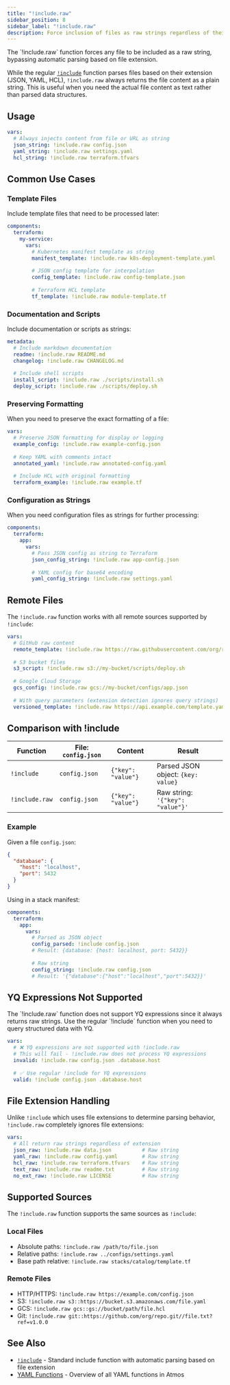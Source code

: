 ```yaml
---
title: "!include.raw"
sidebar_position: 8
sidebar_label: "!include.raw"
description: Force inclusion of files as raw strings regardless of their extension or content
---
```



<Intro>
    The `!include.raw` function forces any file to be included as a raw string,
    bypassing automatic parsing based on file extension.
</Intro>

While the regular [`!include`](./include) function parses files based on their extension (JSON, YAML, HCL),
`!include.raw` always returns the file content as a plain string. This is useful when you need
the actual file content as text rather than parsed data structures.

## Usage

```yaml
vars:
  # Always injects content from file or URL as string
  json_string: !include.raw config.json
  yaml_string: !include.raw settings.yaml
  hcl_string: !include.raw terraform.tfvars
```

## Common Use Cases

### Template Files

Include template files that need to be processed later:

```yaml
components:
  terraform:
    my-service:
      vars:
        # Kubernetes manifest template as string
        manifest_template: !include.raw k8s-deployment-template.yaml
        
        # JSON config template for interpolation
        config_template: !include.raw config-template.json
        
        # Terraform HCL template
        tf_template: !include.raw module-template.tf
```

### Documentation and Scripts

Include documentation or scripts as strings:

```yaml
metadata:
  # Include markdown documentation
  readme: !include.raw README.md
  changelog: !include.raw CHANGELOG.md
  
  # Include shell scripts
  install_script: !include.raw ./scripts/install.sh
  deploy_script: !include.raw ./scripts/deploy.sh
```

### Preserving Formatting

When you need to preserve the exact formatting of a file:

```yaml
vars:
  # Preserve JSON formatting for display or logging
  example_config: !include.raw example-config.json
  
  # Keep YAML with comments intact
  annotated_yaml: !include.raw annotated-config.yaml
  
  # Include HCL with original formatting
  terraform_example: !include.raw example.tf
```

### Configuration as Strings

When you need configuration files as strings for further processing:

```yaml
components:
  terraform:
    app:
      vars:
        # Pass JSON config as string to Terraform
        json_config_string: !include.raw app-config.json
        
        # YAML config for base64 encoding
        yaml_config_string: !include.raw settings.yaml
```

## Remote Files

The `!include.raw` function works with all remote sources supported by `!include`:

```yaml
vars:
  # GitHub raw content
  remote_template: !include.raw https://raw.githubusercontent.com/org/repo/main/template.yaml
  
  # S3 bucket files
  s3_script: !include.raw s3://my-bucket/scripts/deploy.sh
  
  # Google Cloud Storage
  gcs_config: !include.raw gcs://my-bucket/configs/app.json
  
  # With query parameters (extension detection ignores query strings)
  versioned_template: !include.raw https://api.example.com/template.yaml?version=2
```

## Comparison with !include

| Function | File: `config.json` | Content | Result |
|----------|-------------------|---------|---------|
| `!include` | `config.json` | `{"key": "value"}` | Parsed JSON object: `{key: value}` |
| `!include.raw` | `config.json` | `{"key": "value"}` | Raw string: `'{"key": "value"}'` |

### Example

Given a file `config.json`:
```json
{
  "database": {
    "host": "localhost",
    "port": 5432
  }
}
```

Using in a stack manifest:
```yaml
components:
  terraform:
    app:
      vars:
        # Parsed as JSON object
        config_parsed: !include config.json
        # Result: {database: {host: localhost, port: 5432}}
        
        # Raw string
        config_string: !include.raw config.json
        # Result: '{"database":{"host":"localhost","port":5432}}'
```

## YQ Expressions Not Supported

<Note>
The `!include.raw` function does not support YQ expressions since it always returns raw strings.
Use the regular `!include` function when you need to query structured data with YQ.
</Note>

```yaml
vars:
  # ❌ YQ expressions are not supported with !include.raw
  # This will fail - !include.raw does not process YQ expressions
  invalid: !include.raw config.json .database.host
  
  # ✅ Use regular !include for YQ expressions
  valid: !include config.json .database.host
```

## File Extension Handling

Unlike `!include` which uses file extensions to determine parsing behavior,
`!include.raw` completely ignores file extensions:

```yaml
vars:
  # All return raw strings regardless of extension
  json_raw: !include.raw data.json          # Raw string
  yaml_raw: !include.raw config.yaml        # Raw string
  hcl_raw: !include.raw terraform.tfvars    # Raw string
  text_raw: !include.raw readme.txt         # Raw string
  no_ext_raw: !include.raw LICENSE          # Raw string
```

## Supported Sources

The `!include.raw` function supports the same sources as `!include`:

### Local Files
- Absolute paths: `!include.raw /path/to/file.json`
- Relative paths: `!include.raw ../configs/settings.yaml`
- Base path relative: `!include.raw stacks/catalog/template.tf`

### Remote Files
- HTTP/HTTPS: `!include.raw https://example.com/config.json`
- S3: `!include.raw s3::https://bucket.s3.amazonaws.com/file.yaml`
- GCS: `!include.raw gcs::gs://bucket/path/file.hcl`
- Git: `!include.raw git::https://github.com/org/repo.git//file.txt?ref=v1.0.0`

## See Also

- [`!include`](./include) - Standard include function with automatic parsing based on file extension
- [YAML Functions](/core-concepts/stacks/yaml-functions) - Overview of all YAML functions in Atmos